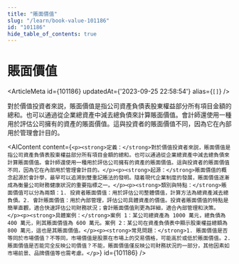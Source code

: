 ```yaml
---
title: "賬面價值"
slug: "/learn/book-value-101186"
id: "101186"
hide_table_of_contents: true
---
```



# 賬面價值

<ArticleMeta id={101186} updatedAt={'2023-09-25 22:58:54'} alias={`[]`} />
<div className='border-solid border-b border-t-0 my-4 border-[var(--ifm-color-gray-300)]' />

對於價值投資者來説，賬面價值是指公司資產負債表股東權益部分所有項目金額的總和。也可以通過從企業總資產中減去總負債來計算賬面價值。會計師還使用一種用於評估公司擁有的資產的賬面價值。這與投資者的賬面價值不同，因為它在內部用於管理會計目的。

<AIContent content={`<p><strong>定義：</strong>對於價值投資者來説，賬面價值是指公司資產負債表股東權益部分所有項目金額的總和。也可以通過從企業總資產中減去總負債來計算賬面價值。會計師還使用一種用於評估公司擁有的資產的賬面價值。這與投資者的賬面價值不同，因為它在內部用於管理會計目的。</p><p><strong>起源：</strong>賬面價值的概念起源於會計學，最早可以追溯到雙重記賬法的發明。隨着現代企業制度的發展，賬面價值逐漸成為衡量公司財務健康狀況的重要指標之一。</p><p><strong>類別與特點：</strong>賬面價值可以分為兩類：1. 投資者賬面價值：用於評估公司整體價值，計算方法為總資產減去總負債。2. 會計賬面價值：用於內部管理，評估公司具體資產的價值。投資者賬面價值的特點是簡單直觀，適合快速評估公司財務狀況；會計賬面價值則更為詳細，適合內部管理和決策。</p><p><strong>具體案例：</strong>案例 1：某公司總資產為 1000 萬元，總負債為 400 萬元，則其賬面價值為 600 萬元。案例 2：某公司在資產負債表中顯示股東權益總額為 800 萬元，這也是其賬面價值。</p><p><strong>常見問題：</strong>1. 賬面價值是否等同於市場價值？不等同，市場價值是股票在市場上的交易價格，可能高於或低於賬面價值。2. 賬面價值是否能完全反映公司價值？不能，賬面價值僅反映公司財務狀況的一部分，其他因素如市場前景、品牌價值等也需考慮。</p>`} id={101186} />
